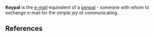 '''Keypal''' is the [[e-mail]] equivalent of a [[penpal]] - someone with whom to exchange e-mail for the simple joy of communicating. 

{{compu-stub}}

==References==
{{FOLDOC}}